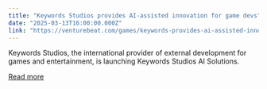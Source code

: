 ```yaml
---
title: "Keywords Studios provides AI-assisted innovation for game devs"
date: "2025-03-13T16:00:00.000Z"
link: "https://venturebeat.com/games/keywords-provides-ai-assisted-innovation-for-game-devs/"
---
```


Keywords Studios, the international provider of external development for games and entertainment, is launching Keywords Studios AI Solutions.

[Read more](https://venturebeat.com/games/keywords-provides-ai-assisted-innovation-for-game-devs/)
